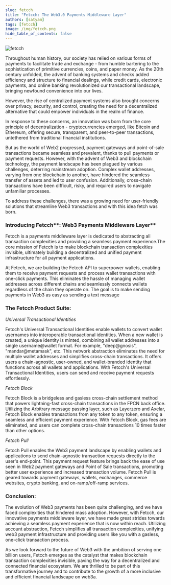 ```yaml
---
slug: fetcch
title: "Fetcch: The Web3.0 Payments Middleware Layer"
authors: [satyam]
tags: [fetcch]
image: /img/fetcch.png
hide_table_of_contents: false
---
```

![fetcch](/img/fetcch.png)

Throughout human history, our society has relied on various forms of payments to facilitate trade and exchange - from humble bartering to the sophistication of primitive currencies, coins, and paper money. As the 20th century unfolded, the advent of banking systems and checks added efficiency and structure to financial dealings, while credit cards, electronic payments, and online banking revolutionized our transactional landscape, bringing newfound convenience into our lives.

<!--truncate-->

However, the rise of centralized payment systems also brought concerns over privacy, security, and control, creating the need for a decentralized alternative that could empower individuals in the realm of finance.

In response to these concerns, an innovation was born from the core principle of decentralization - cryptocurrencies emerged, like Bitcoin and Ethereum, offering secure, transparent, and peer-to-peer transactions, untethered from traditional financial institutions.

But as the world of Web2 progressed, payment gateways and point-of-sale transactions became seamless and prevalent, thanks to pull payments or payment requests. However, with the advent of Web3 and blockchain technology, the payment landscape has been plagued by various challenges, deterring mainstream adoption. Complex wallet addresses, varying from one blockchain to another, have hindered the seamless transfer of assets and led to user confusion. Additionally, cross-chain transactions have been difficult, risky, and required users to navigate unfamiliar processes.

To address these challenges, there was a growing need for user-friendly solutions that streamline Web3 transactions and with this idea fetch was born.

### **Introducing** Fetcch**: Web3 Payments Middleware Layer**

Fetcch is a payments middleware layer is dedicated to abstracting all transaction complexities and providing a seamless payment experience.The core mission of Fetcch is to make blockchain transaction complexities invisible, ultimately building a decentralized and unified payment infrastructure for all payment applications.

At Fetcch, we are building the Fetcch API to superpower wallets, enabling them to receive payment requests and process wallet transactions with one-click payments. This eliminates the hassle of managing wallet addresses across different chains and seamlessly connects wallets regardless of the chain they operate on. The goal is to make sending payments in Web3 as easy as sending a text message

### **The** Fetcch **Product Suite:**

*Universal Transactional Identities*

Fetcch's Universal Transactional Identities enable wallets to convert wallet usernames into interoperable transactional identities. When a new wallet is created, a unique identity is minted, combining all wallet addresses into a single username@wallet format. For example, "deep@gnosis", "mandar@metamask", etc. This network abstraction eliminates the need for multiple wallet addresses and simplifies cross-chain transactions. It offers users a chain-agnostic, user-owned, and wallet-branded identity that functions across all wallets and applications. With Fetcch's Universal Transactional Identities, users can send and receive payment requests effortlessly.

*Fetcch Block*

Fetcch Block is a bridgeless and gasless cross-chain settlement method that powers lightning-fast cross-chain transactions in the FPCN back office. Utilizing the Arbitrary message passing layer, such as Layerzero and Axelar, Fetcch Block enables transactions from any token to any token, ensuring a seamless and efficient payment experience. With Fetcch Block, gas fees are eliminated, and users can complete cross-chain transactions 10 times faster than other options.

*Fetcch Pull*

Fetcch Pull enables the Web3 payment landscape by enabling wallets and applications to send chain-agnostic transaction requests directly to the user's end-point. This payment request feature brings back the ease of use seen in Web2 payment gateways and Point of Sale transactions, promoting better user experience and increased transaction volume. Fetcch Pull is geared towards payment gateways, wallets, exchanges, commerce websites, crypto banking, and on-ramp/off-ramp services.

### **Conclusion:**

The evolution of Web3 payments has been quite challenging, and we have faced complexities that hindered mass adoption. However, with Fetcch, our innovative payments middleware layer, we have made great strides towards achieving a seamless payment experience that is now within reach. Utilizing account abstraction, Fetcch simplifies all transaction complexities, unifying web3 payment infrastructure and providing users like you with a gasless, one-click transaction process.

As we look forward to the future of Web3 with the ambition of serving one billion users, Fetcch  emerges as the catalyst that makes blockchain transaction complexities invisible, paving the way for a decentralized and connected financial ecosystem. We are thrilled to be part of this transformative journey and to contribute to the growth of a more inclusive and efficient financial landscape on web3a.

